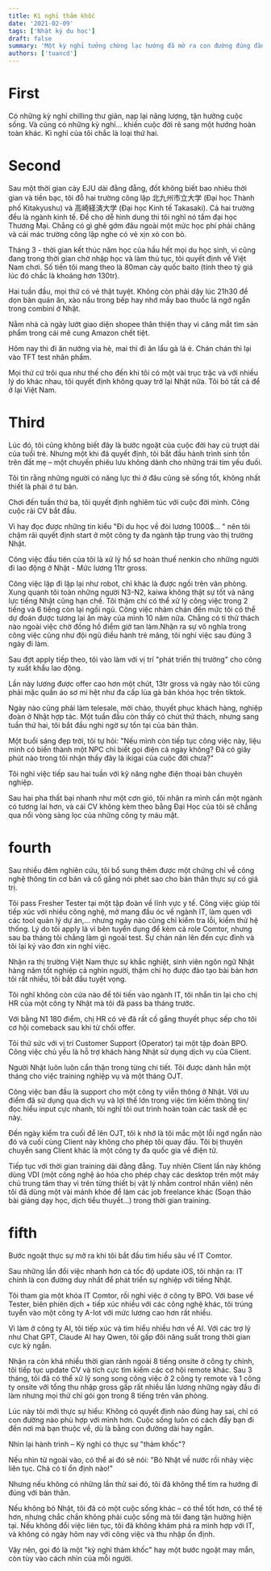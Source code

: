 ```yaml
---
title: Kì nghỉ thảm khốc
date: '2021-02-09'
tags: ['Nhật ký du học']
draft: false
summary: 'Một kỳ nghỉ tưởng chừng lạc hướng đã mở ra con đường đúng đắn cho sự nghiệp và cuộc sống.'
authors: ['tuancd']
---
```


# First

Có những kỳ nghỉ chilling thư giãn, nạp lại năng lượng, tận hưởng cuộc sống. Và cũng có những kỳ nghỉ… khiến cuộc đời rẽ sang một hướng hoàn toàn khác. Kì nghỉ của tôi chắc là loại thứ hai.

# Second

Sau một thời gian cày EJU dài đằng đẵng, đốt không biết bao nhiêu thời gian và tiền bạc, tôi đỗ hai trường công lập 北九州市立大学 (Đại học Thành phố Kitakyushu) và 高崎経済大学 (Đại học Kinh tế Takasaki). Cả hai trường đều là ngành kinh tế. Để cho dễ hình dung thì tôi nghĩ nó tầm đại học Thương Mại. Chẳng có gì ghê gớm đâu ngoài một mức học phí phải chăng và cái mác trường công lập nghe có vẻ xịn xò con bò.  


Tháng 3 - thời gian kết thúc năm học của hầu hết mọi du học sinh, vì cũng đang trong thời gian chờ nhập học và làm thủ tục, tôi quyết định về Việt Nam chơi. Số tiền tôi mang theo là 80man cày quốc baito (tính theo tỷ giá lúc đó chắc là khoảng hơn 130tr). 


Hai tuần đầu, mọi thứ có vẻ thật tuyệt. Không còn phải dậy lúc 21h30 để dọn bàn quán ăn, xào nấu trong bếp hay nhớ mấy bao thuốc lá ngớ ngẩn trong combini ở Nhật. 

Nằm nhà cả ngày lướt giao diện shopee thân thiện thay vì căng mắt tìm sản phẩm trong cái mê cung Amazon chết tiệt. 

Hôm nay thì đi ăn nướng vỉa hè, mai thì đi ăn lẩu gà lá é. Chán chán thì lại vào TFT test nhân phẩm. 

Mọi thứ cứ trôi qua như thế cho đến khi tôi có một vài trục trặc và với nhiều lý do khác nhau, tôi quyết định không quay trở lại Nhật nữa. Tôi bỏ tất cả để ở lại Việt Nam. 

# Third

Lúc đó, tôi cũng không biết đây là bước ngoặt của cuộc đời hay cú trượt dài của tuổi trẻ. Nhưng một khi đã quyết định, tôi bắt đầu hành trình sinh tồn trên đất mẹ – một chuyến phiêu lưu không dành cho những trái tim yếu đuối.

Tôi tin rằng những người có năng lực thì ở đâu cũng sẽ sống tốt, không nhất thiết là phải ở tư bản.

Chơi đến tuần thứ ba, tôi quyết định nghiêm túc với cuộc đời mình. Công cuộc rải CV bắt đầu.


Vì hay đọc được những tin kiểu "Đi du học về đòi lương 1000$... " nên tôi chậm rãi quyết định start ở một công ty đa ngành tập trung vào thị trường Nhật.


Công việc đầu tiên của tôi là xử lý hồ sơ hoàn thuế nenkin cho những người đi lao động ở Nhật - Mức lương 11tr gross.

Công việc lặp đi lặp lại như robot, chỉ khác là được ngồi trên văn phòng. Xung quanh tôi toàn những người N3-N2, kaiwa không thật sự tốt và năng lực tiếng Nhật cũng hạn chế. Tôi thậm chí có thể xử lý công việc trong 2 tiếng và 6 tiếng còn lại ngồi ngủ. Công việc nhàm chán đến mức tôi có thể dự đoán được tương lai ăn mày của mình 10 năm nữa. Chẳng có tí thử thách nào ngoài việc chờ đồng hồ điểm giờ tan làm.Nhận ra sự vô nghĩa trong công việc cũng như đội ngũ điều hành trẻ măng, tôi nghỉ việc sau đúng 3 ngày đi làm.



Sau đợt apply tiếp theo, tôi vào làm với vị trí "phát triển thị trường" cho công ty xuất khẩu lao động.

Lần này lương được offer cao hơn một chút, 13tr gross và ngày nào tôi cũng phải mặc quần áo sơ mi hệt như đa cấp lùa gà bán  khóa học trên tiktok.

Ngày nào cũng phải làm telesale, mời chào, thuyết phục khách hàng, nghiệp đoàn ở Nhật hợp tác. Một tuần đầu còn thấy có chút thử thách, nhưng sang tuần thứ hai, tôi bắt đầu nghi ngờ sự tồn tại của bản thân.


Một buổi sáng đẹp trời, tôi tự hỏi: "Nếu mình còn tiếp tục công việc này, liệu mình có biến thành một NPC chỉ biết gọi điện cả ngày không? Đã có giây phút nào trong tôi nhận thấy đây là ikigai của cuộc đời chưa?"

Tôi nghỉ việc tiếp sau hai tuần với kỹ năng nghe điện thoại bàn chuyên nghiệp.


Sau hai pha thất bại nhanh như một cơn gió, tôi nhận ra mình cần một ngành có tương lai hơn, và cái CV không kèm theo bằng Đại Học của tôi sẽ chẳng qua nổi vòng sàng lọc của những công ty máu mặt.

# fourth

Sau nhiều đêm nghiên cứu, tôi bổ sung thêm được một chứng chỉ về công nghệ thông tin cơ bản và cố gắng nói phét sao cho bản thân thực sự có giá trị.


Tôi pass Fresher Tester tại một tập đoàn về lĩnh vực y tế. Công việc giúp tôi tiếp xúc với nhiều công nghệ, mở mang đầu óc về ngành IT, làm quen với các tool quản lý dự án,... nhưng ngày nào cũng chỉ kiểm tra lỗi, kiểm thử hệ thống. Lý do tôi apply là vì bên tuyển dụng để kèm cả role Comtor, nhưng sau ba tháng tôi chẳng làm gì ngoài test. Sự chán nản lên đến cực đỉnh và tôi lại ký vào đơn xin nghỉ việc.


Nhận ra thị trường Việt Nam thực sự khắc nghiệt, sinh viên ngôn ngữ Nhật hàng năm tốt nghiệp cả nghìn người, thậm chí họ được đào tạo bài bản hơn tôi rất nhiều, tôi bắt đầu tuyệt vọng.


Tôi nghĩ không còn cửa nào để tôi tiến vào ngành IT, tôi nhắn tin lại cho chị HR của một công ty Nhật mà tôi đã pass ba tháng trước.

Với bằng N1 180 điểm, chị HR có vẻ đã rất cố gắng thuyết phục sếp cho tôi cơ hội comeback sau khi từ chối offer.

Tôi thử sức với vị trí Customer Support (Operator) tại một tập đoàn BPO. Công việc chủ yếu là hỗ trợ khách hàng Nhật sử dụng dịch vụ của Client.

Người Nhật luôn luôn cẩn thận trong từng chi tiết. Tôi được dành hẳn một tháng cho việc training nghiệp vụ và một tháng OJT. 

Công việc ban đầu là support cho một công ty viễn thông ở Nhật. Với ưu điểm đã sử dụng qua dịch vụ và lợi thế lớn trong việc tìm kiếm thông tin/ đọc hiểu input cực nhanh, tôi nghĩ tôi out trình hoàn toàn các task dễ ẹc này. 

Đến ngày kiểm tra cuối để lên OJT, tôi k nhớ là tôi mắc một lỗi ngớ ngẩn nào đó và cuối cùng Client này không cho phép tôi quay đầu. Tôi bị thuyên chuyển sang Client khác là một công ty đa quốc gia về điện tử. 

Tiếp tục với thời gian training dài đằng đẵng. Tuy nhiên Client lần này không dùng VDI (một công nghệ ảo hóa cho phép chạy các desktop trên một máy chủ trung tâm thay vì trên từng thiết bị vật lý nhằm control nhân viên) nên tôi đã dùng một vài mánh khóe để làm các job freelance khác (Soạn thảo bài giảng dạy học, dịch tiểu thuyết...) trong thời gian training. 

# fifth

Bước ngoặt thực sự mở ra khi tôi bắt đầu tìm hiểu sâu về IT Comtor.

Sau những lần đổi việc nhanh hơn cả tốc độ update iOS, tôi nhận ra: IT chính là con đường duy nhất để phát triển sự nghiệp với tiếng Nhật. 

Tôi tham gia một khóa IT Comtor, rồi nghỉ việc ở công ty BPO. Với base về Tester, biên phiên dịch + tiếp xúc nhiều với các công nghệ khác, tôi trúng tuyển vào một công ty A-Iot với mức lương cao hơn rất nhiều.

Vì làm ở công ty AI, tôi tiếp xúc và tìm hiểu nhiều hơn về AI. Với các trợ lý như Chat GPT, Claude AI hay Qwen, tôi gấp đôi năng suất trong thời gian cực kỳ ngắn.

Nhận ra còn khá nhiều thời gian rảnh ngoài 8 tiếng onsite ở công ty chính, tôi tiếp tục update CV và tích cực tìm kiếm các cơ hội remote khác. Sau 3 tháng, tôi đã có thể xử lý song song công việc ở 2 công ty remote và 1 công ty onsite với tổng thu nhập gross gấp rất nhiều lần lương những ngày đầu đi làm nhưng mọi thứ chỉ gói gọn trong 8 tiếng trên văn phòng.


Lúc này tôi mới thực sự hiểu: Không có quyết định nào đúng hay sai, chỉ có con đường nào phù hợp với mình hơn. Cuộc sống luôn có cách đẩy bạn đi đến nơi mà bạn thuộc về, dù là bằng con đường dài hay ngắn.


Nhìn lại hành trình – Kỳ nghỉ có thực sự "thảm khốc"?


Nếu nhìn từ ngoài vào, có thể ai đó sẽ nói: "Bỏ Nhật về nước rồi nhảy việc liên tục. Chả có tí ổn định nào!"


Nhưng nếu không có những lần thử sai đó, tôi đã không thể tìm ra hướng đi đúng với bản thân.


Nếu không bỏ Nhật, tôi đã có một cuộc sống khác – có thể tốt hơn, có thể tệ hơn, nhưng chắc chắn không phải cuộc sống mà tôi đang tận hưởng hiện tại. Nếu không đổi việc liên tục, tôi đã không khám phá ra mình hợp với IT, và không có ngày hôm nay với công việc và thu nhập ổn định.


Vậy nên, gọi đó là một "kỳ nghỉ thảm khốc" hay một bước ngoặt may mắn, còn tùy vào cách nhìn của mỗi người.
